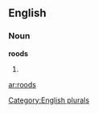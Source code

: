 
==English==

===Noun===
'''roods'''

# {{plural of|[[rood]]}}

[[Category:English plurals]]

[[ar:roods]]